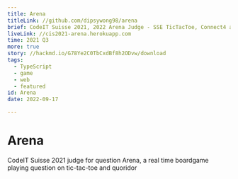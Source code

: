 ```yaml
---
title: Arena
titleLink: //github.com/dipsywong98/arena
brief: CodeIT Suisse 2021, 2022 Arena Judge - SSE TicTacToe, Connect4 and Quoridor
liveLink: //cis2021-arena.herokuapp.com
time: 2021 Q3
more: true
story: //hackmd.io/G78Ye2C0TbCxdBf8h2ODvw/download
tags:
  - TypeScript
  - game
  - web
  - featured
id: Arena
date: 2022-09-17

---
```



# Arena

CodeIT Suisse 2021 judge for question Arena, a real time boardgame playing question on tic-tac-toe and quoridor


    